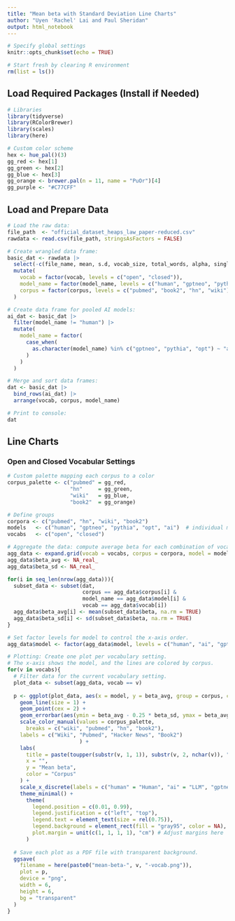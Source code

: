 ---
title: "Mean beta with Standard Deviation Line Charts"
author: "Uyen 'Rachel' Lai and Paul Sheridan"
output: html_notebook
---

```{r setup, include = FALSE}
# Specify global settings
knitr::opts_chunk$set(echo = TRUE)

# Start fresh by clearing R environment
rm(list = ls())
```


## Load Required Packages (Install if Needed)

```{r}
# Libraries
library(tidyverse)
library(RColorBrewer)
library(scales)
library(here)

# Custom color scheme
hex <- hue_pal()(3)
gg_red <- hex[1]
gg_green <- hex[2]
gg_blue <- hex[3]
gg_orange <- brewer.pal(n = 11, name = "PuOr")[4]
gg_purple <- "#C77CFF"
```



## Load and Prepare Data

```{r}
# Load the raw data:
file_path  <- "official_dataset_heaps_law_paper-reduced.csv"
rawdata <- read.csv(file_path, stringsAsFactors = FALSE)

```




```{r}
# Create wrangled data frame:
basic_dat <- rawdata |>
  select(-c(file_name, mean, s.d, vocab_size, total_words, alpha, singleton_count, r, model_size, prompt)) |> # Drop irrelevant columns
  mutate(
    vocab = factor(vocab, levels = c("open", "closed")),
    model_name = factor(model_name, levels = c("human", "gptneo", "pythia", "opt")),
    corpus = factor(corpus, levels = c("pubmed", "book2", "hn", "wiki")),
  )

# Create data frame for pooled AI models:
ai_dat <- basic_dat |>
  filter(model_name != "human") |>
  mutate(
    model_name = factor(
      case_when(
        as.character(model_name) %in% c("gptneo", "pythia", "opt") ~ "ai"
      )
    )
  )

# Merge and sort data frames:
dat <- basic_dat |>
  bind_rows(ai_dat) |>
  arrange(vocab, corpus, model_name)

# Print to console:
dat
```



## Line Charts

### Open and Closed Vocabular Settings

```{r}
# Custom palette mapping each corpus to a color
corpus_palette <- c("pubmed" = gg_red,
                    "hn"     = gg_green,
                    "wiki"   = gg_blue,
                    "book2"  = gg_orange)

# Define groups
corpora <- c("pubmed", "hn", "wiki", "book2")
models   <- c("human", "gptneo", "pythia", "opt", "ai")  # individual models
vocabs   <- c("open", "closed")

# Aggregate the data: compute average beta for each combination of vocab, corpus, and model.
agg_data <- expand.grid(vocab = vocabs, corpus = corpora, model = models, stringsAsFactors = FALSE)
agg_data$beta_avg <- NA_real_
agg_data$beta_sd <- NA_real_

for(i in seq_len(nrow(agg_data))){
  subset_data <- subset(dat,
                        corpus == agg_data$corpus[i] &
                        model_name == agg_data$model[i] &
                        vocab == agg_data$vocab[i])
  agg_data$beta_avg[i] <- mean(subset_data$beta, na.rm = TRUE)
  agg_data$beta_sd[i] <- sd(subset_data$beta, na.rm = TRUE)
}

# Set factor levels for model to control the x-axis order.
agg_data$model <- factor(agg_data$model, levels = c("human", "ai", "gptneo", "pythia", "opt"))
```


```{r}
# Plotting: Create one plot per vocabulary setting.
# The x-axis shows the model, and the lines are colored by corpus.
for(v in vocabs){
  # Filter data for the current vocabulary setting.
  plot_data <- subset(agg_data, vocab == v)
  
  p <- ggplot(plot_data, aes(x = model, y = beta_avg, group = corpus, color = corpus)) +
    geom_line(size = 1) +
    geom_point(cex = 2) +
    geom_errorbar(aes(ymin = beta_avg - 0.25 * beta_sd, ymax = beta_avg + 0.25 * beta_sd), width = 0.5, position = position_dodge(0.05)) +
    scale_color_manual(values = corpus_palette,
      breaks = c("wiki", "pubmed", "hn", "book2"),
    labels = c("Wiki", "Pubmed", "Hacker News", "Book2")
                       ) +
    labs(
      title = paste(toupper(substr(v, 1, 1)), substr(v, 2, nchar(v)), " vocabulary setting", sep = ""),
      x = "",
      y = "Mean beta",
      color = "Corpus"
    ) +
    scale_x_discrete(labels = c("human" = "Human", "ai" = "LLM", "gptneo" = "GPT-Neo", "pythia" = "Pythia", "opt" = "OPT")) +
    theme_minimal() +
      theme(
        legend.position = c(0.01, 0.99),
        legend.justification = c("left", "top"),
        legend.text = element_text(size = rel(0.75)),
        legend.background = element_rect(fill = "gray95", color = NA),
        plot.margin = unit(c(1, 1, 1, 1), "cm") # Adjust margins here
      ) 
      
  # Save each plot as a PDF file with transparent background.
  ggsave(
    filename = here(paste0("mean-beta-", v, "-vocab.png")),
    plot = p,
    device = "png",
    width = 6,
    height = 6,
    bg = "transparent"
  )
}
```





